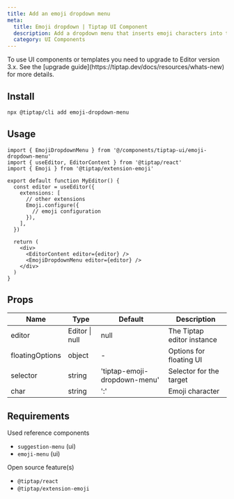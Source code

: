 ```yaml
---
title: Add an emoji dropdown menu
meta:
  title: Emoji dropdown | Tiptap UI Component
  description: Add a dropdown menu that inserts emoji characters into the Tiptap editor. More in the docs!
  category: UI Components
---
```



<Callout title="Upgrade to v3" variant="warning">
  To use UI components or templates you need to upgrade to Editor version 3.x. See the [upgrade
  guide](https://tiptap.dev/docs/resources/whats-new) for more details.
</Callout>

## Install

```bash
npx @tiptap/cli add emoji-dropdown-menu
```

## Usage

```tsx
import { EmojiDropdownMenu } from '@/components/tiptap-ui/emoji-dropdown-menu'
import { useEditor, EditorContent } from '@tiptap/react'
import { Emoji } from '@tiptap/extension-emoji'

export default function MyEditor() {
  const editor = useEditor({
    extensions: [
      // other extensions
      Emoji.configure({
        // emoji configuration
      }),
    ],
  })

  return (
    <div>
      <EditorContent editor={editor} />
      <EmojiDropdownMenu editor={editor} />
    </div>
  )
}
```

## Props

| Name            | Type           | Default                      | Description                |
| --------------- | -------------- | ---------------------------- | -------------------------- |
| editor          | Editor \| null | null                         | The Tiptap editor instance |
| floatingOptions | object         | -                            | Options for floating UI    |
| selector        | string         | 'tiptap-emoji-dropdown-menu' | Selector for the target    |
| char            | string         | ':'                          | Emoji character            |

## Requirements

Used reference components

- `suggestion-menu` (ui)
- `emoji-menu` (ui)

Open source feature(s)

- `@tiptap/react`
- `@tiptap/extension-emoji`
